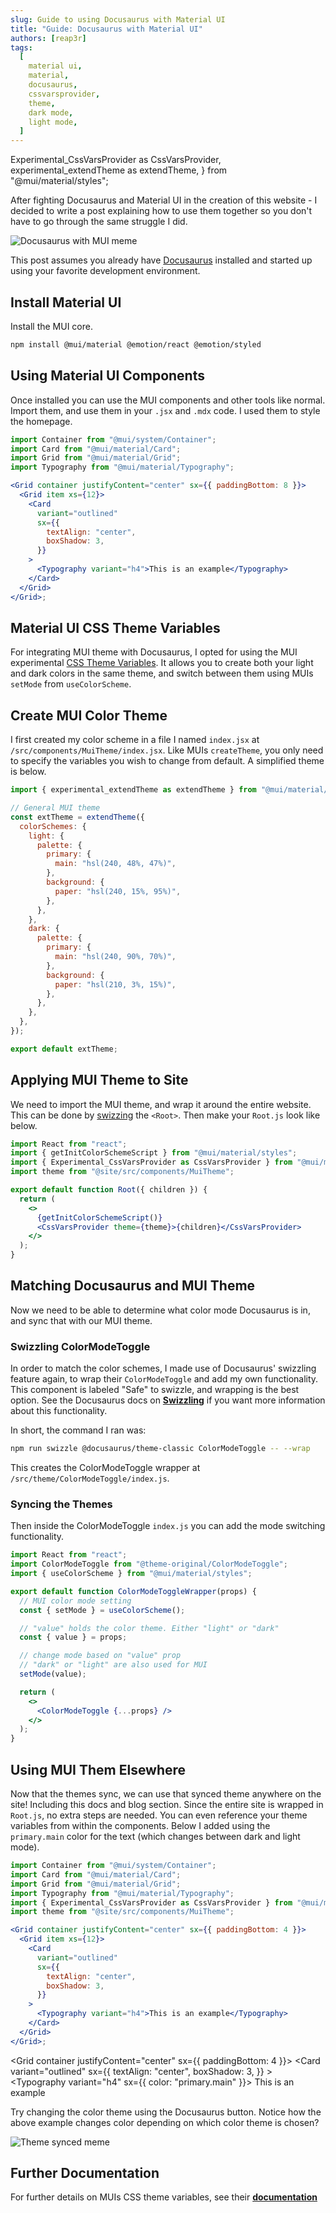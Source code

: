 ```yaml
---
slug: Guide to using Docusaurus with Material UI
title: "Guide: Docusaurus with Material UI"
authors: [reap3r]
tags:
  [
    material ui,
    material,
    docusaurus,
    cssvarsprovider,
    theme,
    dark mode,
    light mode,
  ]
---
```


  Experimental_CssVarsProvider as CssVarsProvider,
  experimental_extendTheme as extendTheme,
} from "@mui/material/styles";

After fighting Docusaurus and Material UI in the creation of this website - I decided to write a post explaining how to use them together so you don't have to go through the same struggle I did.


<div style={{ textAlign: "center" }}>
  <img src={meme} alt="Docusaurus with MUI meme" style={{ width: 500 }} />
</div>

<!--truncate-->

This post assumes you already have [Docusaurus](https://docusaurus.io/docs/installation) installed and started up using your favorite development environment.

## Install Material UI

Install the MUI core.

```bash
npm install @mui/material @emotion/react @emotion/styled
```

## Using Material UI Components

Once installed you can use the MUI components and other tools like normal. Import them, and use them in your `.jsx` and `.mdx` code. I used them to style the homepage.

```jsx title="example.jsx"
import Container from "@mui/system/Container";
import Card from "@mui/material/Card";
import Grid from "@mui/material/Grid";
import Typography from "@mui/material/Typography";

<Grid container justifyContent="center" sx={{ paddingBottom: 8 }}>
  <Grid item xs={12}>
    <Card
      variant="outlined"
      sx={{
        textAlign: "center",
        boxShadow: 3,
      }}
    >
      <Typography variant="h4">This is an example</Typography>
    </Card>
  </Grid>
</Grid>;
```

## Material UI CSS Theme Variables

For integrating MUI theme with Docusaurus, I opted for using the MUI experimental [CSS Theme Variables](https://mui.com/material-ui/experimental-api/css-theme-variables/overview/). It allows you to create both your light and dark colors in the same theme, and switch between them using MUIs `setMode` from `useColorScheme`.

## Create MUI Color Theme

I first created my color scheme in a file I named `index.jsx` at `/src/components/MuiTheme/index.jsx`. Like MUIs `createTheme`, you only need to specify the variables you wish to change from default. A simplified theme is below.

```jsx title="/src/components/MuiTheme/index.jsx"
import { experimental_extendTheme as extendTheme } from "@mui/material/styles";

// General MUI theme
const extTheme = extendTheme({
  colorSchemes: {
    light: {
      palette: {
        primary: {
          main: "hsl(240, 48%, 47%)",
        },
        background: {
          paper: "hsl(240, 15%, 95%)",
        },
      },
    },
    dark: {
      palette: {
        primary: {
          main: "hsl(240, 90%, 70%)",
        },
        background: {
          paper: "hsl(210, 3%, 15%)",
        },
      },
    },
  },
});

export default extTheme;
```

## Applying MUI Theme to Site

We need to import the MUI theme, and wrap it around the entire website. This can be done by [swizzing](https://docusaurus.io/docs/swizzling#wrapper-your-site-with-root) the `<Root>`. Then make your `Root.js` look like below.

```jsx title="/src/theme/Root.js"
import React from "react";
import { getInitColorSchemeScript } from "@mui/material/styles";
import { Experimental_CssVarsProvider as CssVarsProvider } from "@mui/material/styles";
import theme from "@site/src/components/MuiTheme";

export default function Root({ children }) {
  return (
    <>
      {getInitColorSchemeScript()}
      <CssVarsProvider theme={theme}>{children}</CssVarsProvider>
    </>
  );
}
```

## Matching Docusaurus and MUI Theme

Now we need to be able to determine what color mode Docusaurus is in, and sync that with our MUI theme.

### Swizzling ColorModeToggle

In order to match the color schemes, I made use of Docusaurus' swizzling feature again, to wrap their `ColorModeToggle` and add my own functionality. This component is labeled "Safe" to swizzle, and wrapping is the best option. See the Docusaurus docs on **[Swizzling](https://docusaurus.io/docs/swizzling)** if you want more information about this functionality.

In short, the command I ran was:

```bash
npm run swizzle @docusaurus/theme-classic ColorModeToggle -- --wrap
```

This creates the ColorModeToggle wrapper at `/src/theme/ColorModeToggle/index.js`.

### Syncing the Themes

Then inside the ColorModeToggle `index.js` you can add the mode switching functionality.

```jsx title="/src/theme/ColorModeToggle/index.js"
import React from "react";
import ColorModeToggle from "@theme-original/ColorModeToggle";
import { useColorScheme } from "@mui/material/styles";

export default function ColorModeToggleWrapper(props) {
  // MUI color mode setting
  const { setMode } = useColorScheme();

  // "value" holds the color theme. Either "light" or "dark"
  const { value } = props;

  // change mode based on "value" prop
  // "dark" or "light" are also used for MUI
  setMode(value);

  return (
    <>
      <ColorModeToggle {...props} />
    </>
  );
}
```

## Using MUI Them Elsewhere

Now that the themes sync, we can use that synced theme anywhere on the site! Including this docs and blog section. Since the entire site is wrapped in `Root.js`, no extra steps are needed. You can even reference your theme variables from within the components. Below I added using the `primary.main` color for the text (which changes between dark and light mode).

```jsx title="This blog post"
import Container from "@mui/system/Container";
import Card from "@mui/material/Card";
import Grid from "@mui/material/Grid";
import Typography from "@mui/material/Typography";
import { Experimental_CssVarsProvider as CssVarsProvider } from "@mui/material/styles";
import theme from "@site/src/components/MuiTheme";

<Grid container justifyContent="center" sx={{ paddingBottom: 4 }}>
  <Grid item xs={12}>
    <Card
      variant="outlined"
      sx={{
        textAlign: "center",
        boxShadow: 3,
      }}
    >
      <Typography variant="h4">This is an example</Typography>
    </Card>
  </Grid>
</Grid>;
```

<Grid container justifyContent="center" sx={{ paddingBottom: 4 }}>
  <Grid item xs={12}>
    <Card
      variant="outlined"
      sx={{
        textAlign: "center",
        boxShadow: 3,
      }}
    >
      <Typography variant="h4" sx={{ color: "primary.main" }}>
        This is an example
      </Typography>
    </Card>
  </Grid>
</Grid>

Try changing the color theme using the Docusaurus button. Notice how the above example changes color depending on which color theme is chosen?


<div style={{ textAlign: "center" }}>
  <img src={meme2} alt="Theme synced meme" style={{ width: 500 }} />
</div>

## Further Documentation

For further details on MUIs CSS theme variables, see their **[documentation](https://mui.com/material-ui/experimental-api/css-theme-variables/customization/)**


<CallingCard />
